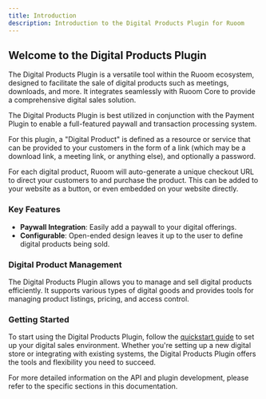 ```yaml
---
title: Introduction
description: Introduction to the Digital Products Plugin for Ruoom
---
```


## Welcome to the Digital Products Plugin

The Digital Products Plugin is a versatile tool within the Ruoom ecosystem, designed to facilitate the sale of digital products such as meetings, downloads, and more. It integrates seamlessly with Ruoom Core to provide a comprehensive digital sales solution.

The Digital Products Plugin is best utilized in conjunction with the Payment Plugin to enable a full-featured paywall and transaction processing system.

For this plugin, a "Digital Product" is defined as a resource or service that can be provided to your customers in the form of a link (which may be a download link, a meeting link, or anything else), and optionally a password.

For each digital product, Ruoom will auto-generate a unique checkout URL to direct your customers to and purchase the product. This can be added to your website as a button, or even embedded on your website directly.

### Key Features

- **Paywall Integration**: Easily add a paywall to your digital offerings.
- **Configurable**: Open-ended design leaves it up to the user to define digital products being sold.

### Digital Product Management

The Digital Products Plugin allows you to manage and sell digital products efficiently. It supports various types of digital goods and provides tools for managing product listings, pricing, and access control.

### Getting Started

To start using the Digital Products Plugin, follow the [quickstart guide](quickstart) to set up your digital sales environment. Whether you're setting up a new digital store or integrating with existing systems, the Digital Products Plugin offers the tools and flexibility you need to succeed.

For more detailed information on the API and plugin development, please refer to the specific sections in this documentation.
